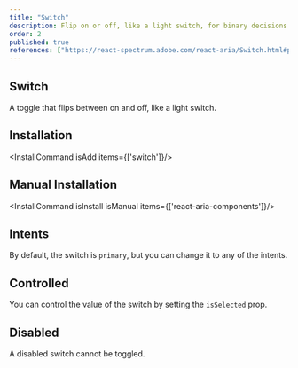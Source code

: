```yaml
---
title: "Switch"
description: Flip on or off, like a light switch, for binary decisions that need a simple tap to toggle states.
order: 2
published: true
references: ["https://react-spectrum.adobe.com/react-aria/Switch.html#props"]
---
```


## Switch
A toggle that flips between on and off, like a light switch.
<How toUse="controls/switch-demo" />

## Installation
<InstallCommand isAdd items={['switch']}/>

## Manual Installation

<InstallCommand isInstall isManual items={['react-aria-components']}/>

<SourceCode toShow='switch'/>

## Intents
By default, the switch is `primary`, but you can change it to any of the intents.

<How toUse="controls/switch-variant-demo"/>

## Controlled
You can control the value of the switch by setting the `isSelected` prop.
<How toUse="controls/switch-controlled-demo" />

## Disabled
A disabled switch cannot be toggled.
<How toUse="controls/switch-disabled-demo" disabled />
